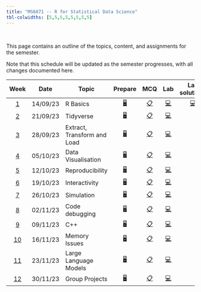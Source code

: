 ```yaml
---
title: "MS6071 -- R for Statistical Data Science"
tbl-colwidths: [5,5,5,5,5,5,5,5]
---
```


<br>

This page contains an outline of the topics, content, and assignments for the semester.

Note that this schedule will be updated as the semester progresses, with all changes documented here.

| Week | Date| Topic | Prepare | MCQ | Lab | Lab solutions | Source code | 
|:------:|--------|--------|:------:|:------:|:------:|:------:|:------:|
| [1](/weeks/week-1.qmd) | 14/09/23 | R Basics | [🖥️](/weeks/week-1.qmd "Contents week 1"){aria-label="Contents week 1"}| [📋](/questionnaire/qcm-week-1.qmd "MCQ Week 1"){aria-label="MCQ Week 1"} | [💻](/labs/lab-week-1.qmd "Labs Week 1"){aria-label="Labs Week 1"} | [💻](/labs/solutions/week-1.R "Labs Solution Week 1"){aria-label="Labs Sol Week 1"} | [🧑‍💻](/contents/week-1/source/all_code_chunks.R "Source Code Week 1"){aria-label="Source Code Week 1"}
| [2](/weeks/week-2.qmd) | 21/09/23 | Tidyverse | [🖥️](/weeks/week-2.qmd "Contents week 2"){aria-label="Contents week 2"}| [📋](/questionnaire/qcm-week-2.qmd "MCQ Week 2"){aria-label="MCQ Week 2"} | [💻](/labs/lab-week-2.qmd "Labs Week 2"){aria-label="Labs Week 2"} | | [🧑‍💻](/contents/week-2/source/all_code_chunks.R "Source Code Week 2"){aria-label="Source Code Week 2"}
| [3](/weeks/week-3.qmd) | 28/09/23 | Extract, Transform and Load | [🖥️](/weeks/week-3.qmd "Contents week 3"){aria-label="Contents week 3"}| [📋](/questionnaire/qcm-week-3.qmd "MCQ Week 3"){aria-label="MCQ Week 3"} | [💻](/labs/lab-week-3.qmd "Labs Week 3"){aria-label="Labs Week 3"} | | [🧑‍💻](/contents/week-3/source/all_code_chunks.R "Source Code Week 3"){aria-label="Source Code Week 3"}
| [4](/weeks/week-4.qmd) | 05/10/23 | Data Visualisation | [🖥️](/weeks/week-4.qmd "Contents week 4"){aria-label="Contents week 4"}| [📋](/questionnaire/qcm-week-4.qmd "MCQ Week 4"){aria-label="MCQ Week 4"} | [💻](/labs/lab-week-4.qmd "Labs Week 4"){aria-label="Labs Week 4"} | | [🧑‍💻](/contents/week-4/source/all_code_chunks.R "Source Code Week 4"){aria-label="Source Code Week 4"}
| [5](/weeks/week-5.qmd) | 12/10/23 | Reproducibility | [🖥️](/weeks/week-5.qmd "Contents week 5"){aria-label="Contents week 5"}| [📋](/questionnaire/qcm-week-5.qmd "MCQ Week 5"){aria-label="MCQ Week 5"} | [💻](/labs/lab-week-5.qmd "Labs Week 5"){aria-label="Labs Week 5"} |
| [6](/weeks/week-6.qmd) | 19/10/23 | Interactivity | [🖥️](/weeks/week-6.qmd "Contents week 6"){aria-label="Contents week 6"}| [📋](/questionnaire/qcm-week-6.qmd "MCQ Week 6"){aria-label="MCQ Week 6"} | [💻](/labs/lab-week-6.qmd "Labs Week 6"){aria-label="Labs Week 6"} |
| [7](/weeks/week-7.qmd) | 26/10/23 | Simulation | [🖥️](/weeks/week-7.qmd "Contents week 7"){aria-label="Contents week 7"}| [📋](/questionnaire/qcm-week-7.qmd "MCQ Week 7"){aria-label="MCQ Week 7"} | [💻](/labs/lab-week-7.qmd "Labs Week 7"){aria-label="Labs Week 7"} |
| [8](/weeks/week-8.qmd) | 02/11/23 | Code debugging | [🖥️](/weeks/week-8.qmd "Contents week 8"){aria-label="Contents week 8"}| [📋](/questionnaire/qcm-week-8.qmd "MCQ Week 8"){aria-label="MCQ Week 8"} | [💻](/labs/lab-week-8.qmd "Labs Week 8"){aria-label="Labs Week 8"} |
| [9](/weeks/week-9.qmd) | 09/11/23 | C++ | [🖥️](/weeks/week-9.qmd "Contents week 9"){aria-label="Contents week 9"}| [📋](/questionnaire/qcm-week-9.qmd "MCQ Week 9"){aria-label="MCQ Week 9"} | [💻](/labs/lab-week-9.qmd "Labs Week 9"){aria-label="Labs Week 9"} |
| [10](/weeks/week-10.qmd) | 16/11/23 | Memory Issues | [🖥️](/weeks/week-10.qmd "Contents week 10"){aria-label="Contents week 10"}| [📋](/questionnaire/qcm-week-10.qmd "MCQ Week 10"){aria-label="MCQ Week 10"} | [💻](/labs/lab-week-10.qmd "Labs Week 10"){aria-label="Labs Week 10"} |
| [11](/weeks/week-11.qmd) | 23/11/23 | Large Language Models | [🖥️](/weeks/week-11.qmd "Contents week 11"){aria-label="Contents week 11"}| [📋](/questionnaire/qcm-week-11.qmd "MCQ Week 11"){aria-label="MCQ Week 11"} | [💻](/labs/lab-week-11.qmd "Labs Week 11"){aria-label="Labs Week 11"} |
| [12](/weeks/week-12.qmd) | 30/11/23 | Group Projects | [🖥️](/weeks/week-12.qmd "Contents week 12"){aria-label="Contents week 12"}| [📋](/questionnaire/qcm-week-12.qmd "MCQ Week 12"){aria-label="MCQ Week 12"} | [💻](/labs/lab-week-12.qmd "Labs Week 12"){aria-label="Labs Week 12"} |
